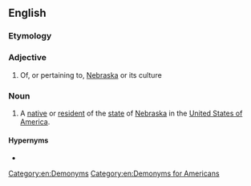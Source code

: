 ==English==

===Etymology===
{{suffix|en|Nebraska|an}}

===Adjective===
{{en-adj|-}}

# Of, or pertaining to, [[Nebraska]] or its culture

===Noun===
{{en-noun}}

# A [[native]] or [[resident]] of the [[state]] of [[Nebraska]] in the [[United States of America]].

====Hypernyms====
* {{l|en|American}}

[[Category:en:Demonyms]]
[[Category:en:Demonyms for Americans]]